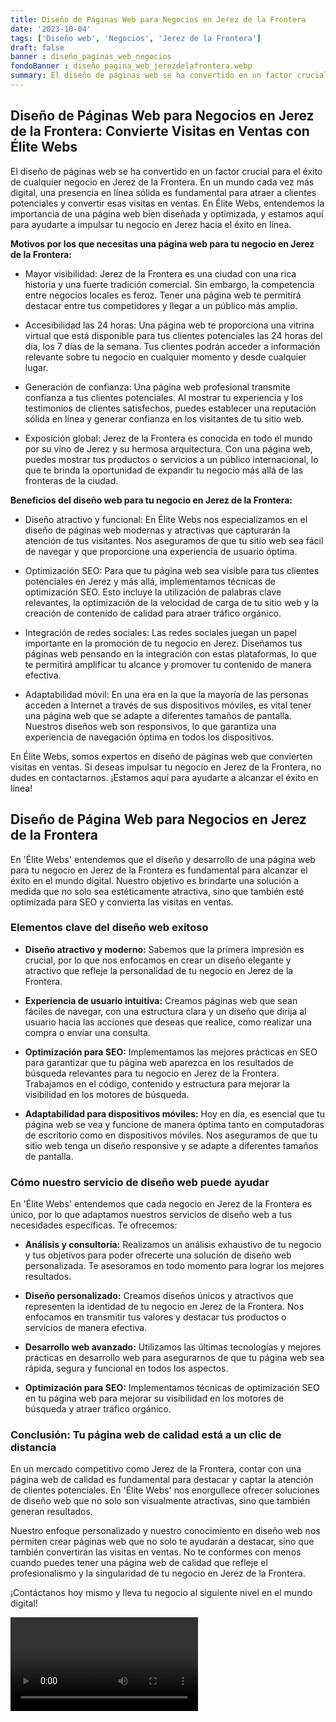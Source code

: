 ```yaml
---
title: Diseño de Páginas Web para Negocios en Jerez de la Frontera
date: '2023-10-04'
tags: ['Diseño web', 'Negocios', 'Jerez de la Frontera']
draft: false
banner : diseño_paginas_web_negocios
fondoBanner : diseño_pagina_web_jerezdelafrontera.webp
summary: El diseño de páginas web se ha convertido en un factor crucial para el éxito de cualquier negocio en Jerez de la Frontera. En un mundo cada vez más digital, una presencia en línea sólida es fundamental para atraer a clientes potenciales y convertir esas visitas en ventas. En Élite Webs, entendemos la importancia de una página web bien diseñada y optimizada, y estamos aquí para ayudarte a impulsar tu negocio en Jerez hacia el éxito en línea.
---
```


## **Diseño de Páginas Web para Negocios en Jerez de la Frontera: Convierte Visitas en Ventas con Élite Webs**

El diseño de páginas web se ha convertido en un factor crucial para el éxito de cualquier negocio en Jerez de la Frontera. En un mundo cada vez más digital, una presencia en línea sólida es fundamental para atraer a clientes potenciales y convertir esas visitas en ventas. En Élite Webs, entendemos la importancia de una página web bien diseñada y optimizada, y estamos aquí para ayudarte a impulsar tu negocio en Jerez hacia el éxito en línea.

**Motivos por los que necesitas una página web para tu negocio en Jerez de la Frontera:**

- Mayor visibilidad: Jerez de la Frontera es una ciudad con una rica historia y una fuerte tradición comercial. Sin embargo, la competencia entre negocios locales es feroz. Tener una página web te permitirá destacar entre tus competidores y llegar a un público más amplio.

- Accesibilidad las 24 horas: Una página web te proporciona una vitrina virtual que está disponible para tus clientes potenciales las 24 horas del día, los 7 días de la semana. Tus clientes podrán acceder a información relevante sobre tu negocio en cualquier momento y desde cualquier lugar.

- Generación de confianza: Una página web profesional transmite confianza a tus clientes potenciales. Al mostrar tu experiencia y los testimonios de clientes satisfechos, puedes establecer una reputación sólida en línea y generar confianza en los visitantes de tu sitio web.

- Exposición global: Jerez de la Frontera es conocida en todo el mundo por su vino de Jerez y su hermosa arquitectura. Con una página web, puedes mostrar tus productos o servicios a un público internacional, lo que te brinda la oportunidad de expandir tu negocio más allá de las fronteras de la ciudad.

**Beneficios del diseño web para tu negocio en Jerez de la Frontera:**

- Diseño atractivo y funcional: En Élite Webs nos especializamos en el diseño de páginas web modernas y atractivas que capturarán la atención de tus visitantes. Nos aseguramos de que tu sitio web sea fácil de navegar y que proporcione una experiencia de usuario óptima.

- Optimización SEO: Para que tu página web sea visible para tus clientes potenciales en Jerez y más allá, implementamos técnicas de optimización SEO. Esto incluye la utilización de palabras clave relevantes, la optimización de la velocidad de carga de tu sitio web y la creación de contenido de calidad para atraer tráfico orgánico.

- Integración de redes sociales: Las redes sociales juegan un papel importante en la promoción de tu negocio en Jerez. Diseñamos tus páginas web pensando en la integración con estas plataformas, lo que te permitirá amplificar tu alcance y promover tu contenido de manera efectiva.

- Adaptabilidad móvil: En una era en la que la mayoría de las personas acceden a Internet a través de sus dispositivos móviles, es vital tener una página web que se adapte a diferentes tamaños de pantalla. Nuestros diseños web son responsivos, lo que garantiza una experiencia de navegación óptima en todos los dispositivos.

En Élite Webs, somos expertos en diseño de páginas web que convierten visitas en ventas. Si deseas impulsar tu negocio en Jerez de la Frontera, no dudes en contactarnos. ¡Estamos aquí para ayudarte a alcanzar el éxito en línea!

<GifSeo />

<Cta />

## Diseño de Página Web para Negocios en Jerez de la Frontera

En 'Élite Webs' entendemos que el diseño y desarrollo de una página web para tu negocio en Jerez de la Frontera es fundamental para alcanzar el éxito en el mundo digital. Nuestro objetivo es brindarte una solución a medida que no solo sea estéticamente atractiva, sino que también esté optimizada para SEO y convierta las visitas en ventas.

### Elementos clave del diseño web exitoso

- **Diseño atractivo y moderno:** Sabemos que la primera impresión es crucial, por lo que nos enfocamos en crear un diseño elegante y atractivo que refleje la personalidad de tu negocio en Jerez de la Frontera.

- **Experiencia de usuario intuitiva:** Creamos páginas web que sean fáciles de navegar, con una estructura clara y un diseño que dirija al usuario hacia las acciones que deseas que realice, como realizar una compra o enviar una consulta.

- **Optimización para SEO:** Implementamos las mejores prácticas en SEO para garantizar que tu página web aparezca en los resultados de búsqueda relevantes para tu negocio en Jerez de la Frontera. Trabajamos en el código, contenido y estructura para mejorar la visibilidad en los motores de búsqueda.

- **Adaptabilidad para dispositivos móviles:** Hoy en día, es esencial que tu página web se vea y funcione de manera óptima tanto en computadoras de escritorio como en dispositivos móviles. Nos aseguramos de que tu sitio web tenga un diseño responsive y se adapte a diferentes tamaños de pantalla.

### Cómo nuestro servicio de diseño web puede ayudar

En 'Élite Webs' entendemos que cada negocio en Jerez de la Frontera es único, por lo que adaptamos nuestros servicios de diseño web a tus necesidades específicas. Te ofrecemos:

- **Análisis y consultoría:**
Realizamos un análisis exhaustivo de tu negocio y tus objetivos para poder ofrecerte una solución de diseño web personalizada. Te asesoramos en todo momento para lograr los mejores resultados.

- **Diseño personalizado:**
Creamos diseños únicos y atractivos que representen la identidad de tu negocio en Jerez de la Frontera. Nos enfocamos en transmitir tus valores y destacar tus productos o servicios de manera efectiva.

- **Desarrollo web avanzado:**
Utilizamos las últimas tecnologías y mejores prácticas en desarrollo web para asegurarnos de que tu página web sea rápida, segura y funcional en todos los aspectos.

- **Optimización para SEO:**
Implementamos técnicas de optimización SEO en tu página web para mejorar su visibilidad en los motores de búsqueda y atraer tráfico orgánico.

### Conclusión: Tu página web de calidad está a un clic de distancia

En un mercado competitivo como Jerez de la Frontera, contar con una página web de calidad es fundamental para destacar y captar la atención de clientes potenciales. En 'Élite Webs' nos enorgullece ofrecer soluciones de diseño web que no solo son visualmente atractivas, sino que también generan resultados.

Nuestro enfoque personalizado y nuestro conocimiento en diseño web nos permiten crear páginas web que no solo te ayudarán a destacar, sino que también convertirán las visitas en ventas. No te conformes con menos cuando puedes tener una página web de calidad que refleje el profesionalismo y la singularidad de tu negocio en Jerez de la Frontera.

¡Contáctanos hoy mismo y lleva tu negocio al siguiente nivel en el mundo digital!

<Video />

<CtaBot job='Negocios' city='Jerez de la Frontera'/>

<Gmaps query='Jerez de la Frontera+españa+maps' />